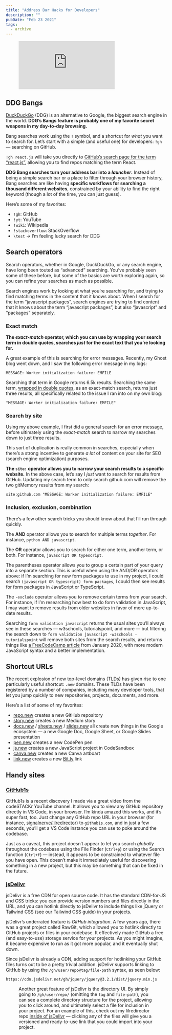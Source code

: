 ```yaml
---
title: "Address Bar Hacks for Developers"
description: ""
pubDate: "Feb 23 2021"
tags:
  - archive
---
```


<figure class="kg-card kg-embed-card"><iframe allowfullscreen="allowfullscreen" frameborder="0" loading="lazy" src="https://www.youtube.com/embed/gqt8UFaIa5Q?feature=oembed"></iframe></figure>

## DDG Bangs

[DuckDuckGo](https://duckduckgo.com/) (DDG) is an alternative to Google, the biggest search engine in the world. **DDG’s Bangs feature is probably one of my favorite secret weapons in my day-to-day browsing.**

Bang searches work using the `!` symbol, and a shortcut for _what_ you want to search for. Let’s start with a simple (and useful one) for developers: `!gh` — searching on GitHub.

`!gh react.js` will take you directly to [GitHub’s search page for the term “react.js”](https://github.com/search?utf8=%E2%9C%93&q=react.js), allowing you to find repos matching the term React.

**DDG Bang searches turn your address bar into a _launcher_.** Instead of being a simple search bar or a place to filter through your browser history, Bang searches are like having **specific workflows for searching a thousand different websites**, constrained by your ability to find the right keyword (though a lot of the time, you can just guess).

Here’s some of my favorites:

- `!gh`: GitHub
- `!yt`: YouTube
- `!wiki`: Wikipedia
- `!stackoverflow`: StackOverflow
- `\test` → I’m feeling lucky search for DDG

## Search operators

Search operators, whether in Google, DuckDuckGo, or any search engine, have long been touted as “advanced” searching. You’ve probably seen some of these before, but some of the basics are worth exploring again, so you can refine your searches as much as possible.

Search engines work by looking at what you’re searching for, and trying to find matching terms in the content that it knows about. When I search for the term “javascript packages”, search engines are trying to find content that it knows about the term “javascript packages”, but also “javascript” and “packages” separately.

### Exact match

**The _exact-match_ operator, which you can use by wrapping your search term in double quotes, searches _just_ for the exact text that you’re looking for.**

A great example of this is searching for error messages. Recently, my Ghost blog went down, and I saw the following error message in my logs:

```
MESSAGE: Worker initialization failure: EMFILE
```

Searching that term in Google returns 6.5k results. Searching the same term, [wrapped in double quotes](https://www.google.com/search?hl=en&ei=kcMmYO6aOYvNtQbOqK6ABA&q=%22MESSAGE%3A+Worker+initialization+failure%3A+EMFILE%22&oq=%22MESSAGE%3A+Worker+initialization+failure%3A+EMFILE%22&gs_lcp=Cgdnd3Mtd2l6EAM6BwgAEEcQsANQlJgCWPCdAmCxnwJoAnACeACAAT2IAacBkgEBM5gBAKABAaoBB2d3cy13aXrIAQjAAQE&sclient=gws-wiz&ved=0ahUKEwiup6bt9-TuAhWLZs0KHU6UC0AQ4dUDCA0&uact=5), as an exact-match search, returns just three results, all specifically related to the issue I ran into on my own blog:

```
"MESSAGE: Worker initialization failure: EMFILE"
```

### Search by site

Using my above example, I first did a general search for an error message, before ultimately using the _exact-match_ search to narrow my searches down to just three results.

This sort of duplication is really common in searches, especially when there’s a strong incentive to generate _a lot_ of content on your site for SEO (search engine optimization) purposes.

**The `site:` operator allows you to narrow your search results to a specific website.** In the above case, let’s say I _just_ want to search for results from GitHub. Updating my search term to only search github.com will remove the two gitMemory results from my search:

```
site:github.com "MESSAGE: Worker initialization failure: EMFILE"
```

### Inclusion, exclusion, combination

There’s a few other search tricks you should know about that I’ll run through quickly.

The **AND** operator allows you to search for multiple terms _together_. For instance, `python AND javascript`.

The **OR** operator allows you to search for either one term, another term, or both. For instance, `javascript OR typescript`.

The parentheses operator allows you to group a certain part of your query into a separate section. This is useful when using the AND/OR operators above: if I’m searching for new form packages to use in my project, I could search `(javascript OR typescript) form packages`, I could then see results for form packages in JavaScript or TypeScript.

The `-exclude` operator allows you to remove certain terms from your search. For instance, if I’m researching how best to do form validation in JavaScript, I may want to remove results from older websites in favor of more up-to-date results.

Searching `form validation javascript` returns the usual sites you’ll always see in these searches — w3schools, tutorialspoint, and more — but filtering the search down to `form validation javascript -w3schools -tutorialspoint` will remove both sites from the search results, and returns things like [a FreeCodeCamp article](https://www.freecodecamp.org/news/basic-form-validation-in-javascript/) from January 2020, with more modern JavaScript syntax and a better implementation.

## Shortcut URLs

The recent explosion of new top-level domains (TLDs) has given rise to one particularly useful shortcut: `.new` domains. These TLDs have been registered by a number of companies, including many developer tools, that let you jump quickly to new repositories, projects, documents, and more.

Here’s a list of some of my favorites:

- [repo.new](http://repo.new) creates a new GitHub repository
- [story.new](http://story.new) creates a new Medium story
- [docs.new](http://docs.new) / [sheets.new](http://sheets.new) / [slides.new](http://slides.new) all create new things in the Google ecosystem — a new Google Doc, Google Sheet, or Google Slides presentation
- [pen.new](http://pen.new) creates a new CodePen pen
- [js.new](http://js.new) creates a new JavaScript project in CodeSandbox
- [canva.new](http://canva.new) creates a new Canva artboart
- [link.new](http://link.new) creates a new [Bit.ly](http://bit.ly) link

## Handy sites

### [GitHub1s](https://github.com/conwnet/github1s)

GitHub1s is a recent discovery I made via a great video from the codeSTACKr YouTube channel. It allows you to view any GitHub repository directly in VS Code, in your browser. I’m kinda amazed this works, and it’s super fast, too. Just change any GitHub repo URL in your browser (for instance, [signalnerve/lilredirector](https://github.com/signalnerve/lilredirector)) to `github1s.com`, and in just a few seconds, you’ll get a VS Code instance you can use to poke around the codebase.

Just as a caveat, this project doesn’t appear to let you search _globally_ throughout the codebase using the File Finder (`Ctrl+p`) or using the Search function (`Ctrl+f`) — instead, it appears to be constrained to whatever file you have open. This doesn’t make it immediately useful for discovering something in a new project, but this may be something that can be fixed in the future.

### [jsDelivr](https://www.jsdelivr.com/)

jsDelivr is a free CDN for open source code. It has the standard CDN-for-JS and CSS tricks: you can provide version numbers and files directly in the URL, and you can hotlink directly to jsDelivr to include things like jQuery or Tailwind CSS (see our Tailwind CSS guide) in your projects.

jsDelivr’s underrated feature is _GitHub integration_. A few years ago, there was a great project called RawGit, which allowed you to hotlink directly to GitHub projects or files in your codebase. It effectively made GitHub a free (and easy-to-use) storage service for your projects. As you might imagine, it became expensive to run as it got more popular, and it eventually shut down.

Since jsDelivr is already a CDN, adding support for hotlinking your GitHub files turns out to be a pretty trivial addition. jsDelivr supports linking to GitHub by using the `/gh/user/repo@tag/file-path` syntax, as seen below:

```
https://cdn.jsdelivr.net/gh/jquery/jquery@3.2.1/dist/jquery.min.js
```

<figure class="kg-card kg-bookmark-card"><span style="font-size: inherit; color: var(--contrast); background-color: var(--base-3);">

Another great feature of jsDelivr is the directory UI. By simply going to </span>`/gh/user/repo/`<span style="font-size: inherit; color: var(--contrast); background-color: var(--base-3);"> (omitting the </span>`tag`<span style="font-size: inherit; color: var(--contrast); background-color: var(--base-3);"> and </span>`file-path`<span style="font-size: inherit; color: var(--contrast); background-color: var(--base-3);">), you can see a complete directory structure for the project, allowing you to click around, and ultimately select a file for inclusion in your project. For an example of this, check out my lilredirector repo </span>[inside of jsDelivr](https://cdn.jsdelivr.net/gh/signalnerve/lilredirector/)<span style="font-size: inherit; color: var(--contrast); background-color: var(--base-3);"> — clicking any of the files will give you a versioned and ready-to-use link that you could import into your project.</span></figure>
